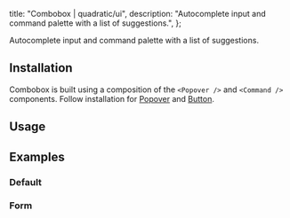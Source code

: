 
  title: "Combobox | quadratic/ui",
  description: "Autocomplete input and command palette with a list of suggestions.",
};

<Title>Combobox</Title>
<Description>Autocomplete input and command palette with a list of suggestions.</Description>
<ComponentPreview id="combobox" />

## Installation
<Steps>

<StepTitle>Combobox is built using a composition of the `<Popover />` and `<Command />` components. Follow installation for [Popover](/docs/components/primitives/popover) and [Button](/docs/components/primitives/button).</StepTitle>

</Steps>

## Usage
<FileSource id="comboboxDemo" />

## Examples

### Default
<ComponentPreview id="combobox" />

### Form
<ComponentPreview id="comboboxForm" />

<Footer previousLabel="Collapsible" previousHref="/docs/components/primitives/collapsible" nextLabel="Command" nextHref="/docs/components/composites/command" />
